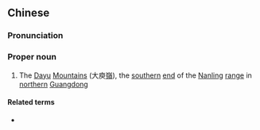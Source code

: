 ==Chinese==
{{zh-forms|[[big]]<br>[[great]]|[[granary]]}}

===Pronunciation===
{{zh-pron
|m=Dàyú
|cat=pn
}}
===Proper noun===
{{zh-proper noun}}

# {{lb|zh|geography}} The [[Dayu]] [[mountain|Mountains]] (大庾[[嶺]]), the [[southern]] [[end]] of the [[Nanling]] [[range]] in [[northern]] [[Guangdong]]

====Related terms====
* {{sense|subsidiary ranges}} {{zh-l|白雲}}